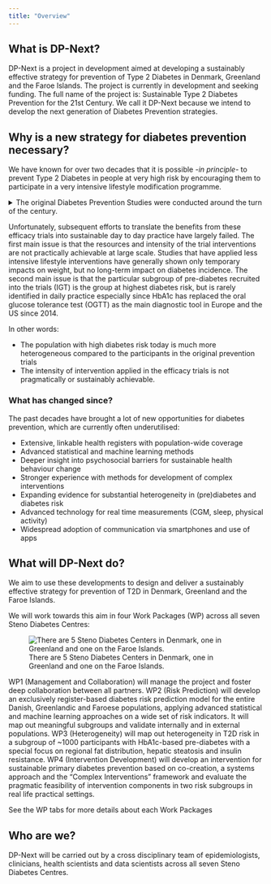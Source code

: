 ```yaml
---
title: "Overview"
---
```


## What is DP-Next?
DP-Next is a project in development aimed at developing a sustainably effective strategy for prevention of Type 2 Diabetes in Denmark, Greenland and the Faroe Islands. The project is currently in development and seeking funding. The full name of the project is: Sustainable Type 2 Diabetes Prevention for the 21st Century. We call it DP-Next because we intend to develop the next generation of Diabetes Prevention strategies.

## Why is a new strategy for diabetes prevention necessary?
We have known for over two  decades that it is possible *-in principle-* to prevent Type 2 Diabetes in people at very high risk by encouraging them to participate in a very intensive lifestyle modification programme. 

<details>
<summary>The original Diabetes Prevention Studies were conducted around the turn of the century.</summary>
<ul>
<li> The <a href="https://doi.org/10.1056/nejmoa012512">Diabetes Prevention Program</a> (USA) </li>
<li> The <a href="https://doi.org/10.1056/nejm200105033441801">Diabetes Prevention Study</a> (Finland) </li>
<li> The <a href="https://doi.org/10.2337/diacare.20.4.537">Da Qing Study</a> (China) </li>
</ul>
</details>

Unfortunately, subsequent efforts to translate the benefits from these efficacy trials into sustainable day to day practice have largely failed. The first main issue is that the resources and intensity of the trial interventions are not practically achievable at large scale. Studies that have applied less intensive lifestyle interventions have generally shown only temporary impacts on weight, but no long-term impact on diabetes incidence. The second main issue is that the particular subgroup of pre-diabetes recruited into the trials (IGT) is the group at highest diabetes risk, but is rarely identified in daily practice especially since HbA1c has replaced the oral glucose tolerance test (OGTT) as the main diagnostic tool in Europe and the US since 2014. 

In other words:

* The population with high diabetes risk today is much more heterogeneous compared to the participants in the original prevention trials
* The intensity of intervention applied in the efficacy trials is not pragmatically or sustainably achievable. 

### What has changed since? 

The past decades have brought a lot of new opportunities for diabetes prevention, which are currently often underutilised:

* Extensive, linkable health registers with population-wide coverage
* Advanced statistical and machine learning methods
* Deeper insight into psychosocial barriers for sustainable health behaviour change
* Stronger experience with methods for development of complex interventions
* Expanding evidence for substantial heterogeneity in (pre)diabetes and diabetes risk
* Advanced technology for real time measurements (CGM, sleep, physical activity)
* Widespread adoption of communication via smartphones and use of apps

## What will DP-Next do?
We aim to use these developments to design and deliver a sustainably effective strategy for prevention of T2D in Denmark, Greenland and the Faroe Islands.

We will work towards this aim in four Work Packages (WP) across all seven Steno Diabetes Centres:

![There are 5 Steno Diabetes Centers in Denmark, one in Greenland and one on the Faroe Islands.](./images/DK_map_SDC.jpg)

WP1 (Management and Collaboration) will manage the project and foster deep collaboration between all partners. 
WP2 (Risk Prediction) will develop an exclusively register-based diabetes risk prediction model for the entire Danish, Greenlandic and Faroese populations, applying advanced statistical and machine learning approaches on a wide set of risk indicators.  It will map out meaningful subgroups and validate internally and in external populations.
WP3 (Heterogeneity) will map out heterogeneity in T2D risk in a subgroup of ~1000 participants with HbA1c-based pre-diabetes with a special focus on regional fat distribution, hepatic steatosis and insulin resistance.
WP4 (Intervention Development) will develop an intervention for sustainable primary diabetes prevention based on co-creation, a systems approach and the “Complex Interventions” framework and evaluate the pragmatic feasibility of intervention components in two risk subgroups in real life practical settings.

See the WP tabs for more details about each Work Packages

## Who are we?
DP-Next will be carried out by a cross disciplinary team of epidemiologists, clinicians, health scientists and data scientists across all seven Steno Diabetes Centres. 


